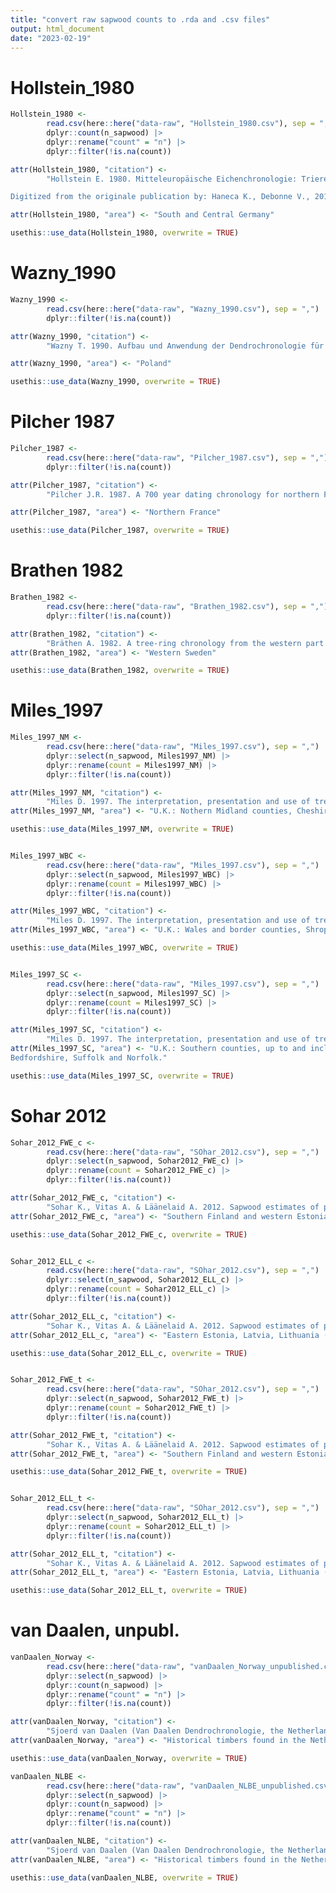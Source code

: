 ```yaml
---
title: "convert raw sapwood counts to .rda and .csv files"
output: html_document
date: "2023-02-19"
---
```


# Hollstein_1980

```r
Hollstein_1980 <-
        read.csv(here::here("data-raw", "Hollstein_1980.csv"), sep = ",") |>
        dplyr::count(n_sapwood) |>
        dplyr::rename("count" = "n") |> 
        dplyr::filter(!is.na(count))

attr(Hollstein_1980, "citation") <-
        "Hollstein E. 1980. Mitteleuropäische Eichenchronologie: Trierer dendrochronologische Forschungen zur Archäologie und Kunstgeschichte, Trierer Grabungen und Forschungen. Verlag Phillipp von Zabern, Mainz am Rhein.

Digitized from the originale publication by: Haneca K., Debonne V., 2012. Precise tree-ring dating of building activities despite the absence of bark: A case-study on medieval church roofs in Damme, Belgium. Dendrochronologia 30, 23–34. https://doi.org/10.1016/j.dendro.2011.06.002"

attr(Hollstein_1980, "area") <- "South and Central Germany"

usethis::use_data(Hollstein_1980, overwrite = TRUE)

```

# Wazny_1990

```r
Wazny_1990 <-  
        read.csv(here::here("data-raw", "Wazny_1990.csv"), sep = ",") |>
        dplyr::filter(!is.na(count))

attr(Wazny_1990, "citation") <-
        "Wazny T. 1990. Aufbau und Anwendung der Dendrochronologie für Eichenholz in Polen (PhD dissertation). Hamburg University, Hamburg."

attr(Wazny_1990, "area") <- "Poland"

usethis::use_data(Wazny_1990, overwrite = TRUE)
```

# Pilcher 1987

```r

Pilcher_1987 <- 
        read.csv(here::here("data-raw", "Pilcher_1987.csv"), sep = ",") |>
        dplyr::filter(!is.na(count))

attr(Pilcher_1987, "citation") <-
        "Pilcher J.R. 1987. A 700 year dating chronology for northern France. Applications of tree-ring studies. Current research in dendrochronology and related subjects. BAR International Series 333, 127–139."

attr(Pilcher_1987, "area") <- "Northern France"

usethis::use_data(Pilcher_1987, overwrite = TRUE)

```

# Brathen 1982

```r

Brathen_1982 <- 
        read.csv(here::here("data-raw", "Brathen_1982.csv"), sep = ",") |>
        dplyr::filter(!is.na(count))

attr(Brathen_1982, "citation") <-
        "Bräthen A. 1982. A tree-ring chronology from the western part of Sweden. Sapwood and a dating problem, in: Hackens T., Mejdahl V. (Eds.), Second Nordic Conference on the Application of Scientific Methods in Archaeology, PACT 7(1). pp. 27–35."
attr(Brathen_1982, "area") <- "Western Sweden"

usethis::use_data(Brathen_1982, overwrite = TRUE)

```


# Miles_1997

```r
Miles_1997_NM <- 
        read.csv(here::here("data-raw", "Miles_1997.csv"), sep = ",") |>
        dplyr::select(n_sapwood, Miles1997_NM) |>
        dplyr::rename(count = Miles1997_NM) |>
        dplyr::filter(!is.na(count))

attr(Miles_1997_NM, "citation") <-
        "Miles D. 1997. The interpretation, presentation and use of tree-ring dates. Vernacular architecture 28, 40–56. DOI: https://doi.org/10.1179/030554797786050563."
attr(Miles_1997_NM, "area") <- "U.K.: Nothern Midland counties, Cheshire, Staffordshire, West Midlands, Northamptonshire, Cambridgeshire, and everything to the north."

usethis::use_data(Miles_1997_NM, overwrite = TRUE)


Miles_1997_WBC <- 
        read.csv(here::here("data-raw", "Miles_1997.csv"), sep = ",") |>
        dplyr::select(n_sapwood, Miles1997_WBC) |>
        dplyr::rename(count = Miles1997_WBC) |>
        dplyr::filter(!is.na(count))

attr(Miles_1997_WBC, "citation") <-
        "Miles D. 1997. The interpretation, presentation and use of tree-ring dates. Vernacular architecture 28, 40–56. DOI: https://doi.org/10.1179/030554797786050563."
attr(Miles_1997_WBC, "area") <- "U.K.: Wales and border counties, Shropshire, Hereford and Worcester."

usethis::use_data(Miles_1997_WBC, overwrite = TRUE)


Miles_1997_SC <- 
        read.csv(here::here("data-raw", "Miles_1997.csv"), sep = ",") |>
        dplyr::select(n_sapwood, Miles1997_SC) |>
        dplyr::rename(count = Miles1997_SC) |>
        dplyr::filter(!is.na(count))

attr(Miles_1997_SC, "citation") <-
        "Miles D. 1997. The interpretation, presentation and use of tree-ring dates. Vernacular architecture 28, 40–56. DOI: https://doi.org/10.1179/030554797786050563."
attr(Miles_1997_SC, "area") <- "U.K.: Southern counties, up to and including Gloucestershire, Warwickshire,
Bedfordshire, Suffolk and Norfolk."

usethis::use_data(Miles_1997_SC, overwrite = TRUE)

```


# Sohar 2012

```r
Sohar_2012_FWE_c <- 
        read.csv(here::here("data-raw", "SOhar_2012.csv"), sep = ",") |>
        dplyr::select(n_sapwood, Sohar2012_FWE_c) |>
        dplyr::rename(count = Sohar2012_FWE_c) |>
        dplyr::filter(!is.na(count))

attr(Sohar_2012_FWE_c, "citation") <-
        "Sohar K., Vitas A. & Läänelaid A. 2012. Sapwood estimates of pedunculate oak (Quercus robur L.) in eastern Baltic, Dendrochronologia 30.1, 49–56. DOI: https://doi.org/10.1016/j.dendro.2011.08.001"
attr(Sohar_2012_FWE_c, "area") <- "Southern Finland and western Estonia (sapwood determined by color)."

usethis::use_data(Sohar_2012_FWE_c, overwrite = TRUE)


Sohar_2012_ELL_c <- 
        read.csv(here::here("data-raw", "SOhar_2012.csv"), sep = ",") |>
        dplyr::select(n_sapwood, Sohar2012_ELL_c) |>
        dplyr::rename(count = Sohar2012_ELL_c) |>
        dplyr::filter(!is.na(count))

attr(Sohar_2012_ELL_c, "citation") <-
        "Sohar K., Vitas A. & Läänelaid A. 2012. Sapwood estimates of pedunculate oak (Quercus robur L.) in eastern Baltic, Dendrochronologia 30.1, 49–56. DOI: https://doi.org/10.1016/j.dendro.2011.08.001"
attr(Sohar_2012_ELL_c, "area") <- "Eastern Estonia, Latvia, Lithuania (sapwood determined by color)."

usethis::use_data(Sohar_2012_ELL_c, overwrite = TRUE)


Sohar_2012_FWE_t <-
        read.csv(here::here("data-raw", "SOhar_2012.csv"), sep = ",") |>
        dplyr::select(n_sapwood, Sohar2012_FWE_t) |>
        dplyr::rename(count = Sohar2012_FWE_t) |>
        dplyr::filter(!is.na(count))

attr(Sohar_2012_FWE_t, "citation") <-
        "Sohar K., Vitas A. & Läänelaid A. 2012. Sapwood estimates of pedunculate oak (Quercus robur L.) in eastern Baltic, Dendrochronologia 30.1, 49–56. DOI: https://doi.org/10.1016/j.dendro.2011.08.001"
attr(Sohar_2012_FWE_t, "area") <- "Southern Finland and western Estonia (sapwood determined by presence of tyloses)."

usethis::use_data(Sohar_2012_FWE_t, overwrite = TRUE)


Sohar_2012_ELL_t <- 
        read.csv(here::here("data-raw", "SOhar_2012.csv"), sep = ",") |>
        dplyr::select(n_sapwood, Sohar2012_ELL_t) |>
        dplyr::rename(count = Sohar2012_ELL_t) |>
        dplyr::filter(!is.na(count))

attr(Sohar_2012_ELL_t, "citation") <-
        "Sohar K., Vitas A. & Läänelaid A. 2012. Sapwood estimates of pedunculate oak (Quercus robur L.) in eastern Baltic, Dendrochronologia 30.1, 49–56. DOI: https://doi.org/10.1016/j.dendro.2011.08.001"
attr(Sohar_2012_ELL_t, "area") <- "Eastern Estonia, Latvia, Lithuania (sapwood determined by presence of tyloses)."

usethis::use_data(Sohar_2012_ELL_t, overwrite = TRUE)

```

# van Daalen, unpubl.

```r

vanDaalen_Norway <- 
        read.csv(here::here("data-raw", "vanDaalen_Norway_unpublished.csv"), sep = ",") |>
        dplyr::select(n_sapwood) |>
        dplyr::count(n_sapwood) |>
        dplyr::rename("count" = "n") |> 
        dplyr::filter(!is.na(count))

attr(vanDaalen_Norway, "citation") <-
        "Sjoerd van Daalen (Van Daalen Dendrochronologie, the Netherlands), unpublished data (version 19-12-2022)"
attr(vanDaalen_Norway, "area") <- "Historical timbers found in the Netherlands that were imported from Norway."

usethis::use_data(vanDaalen_Norway, overwrite = TRUE)

```

```r

vanDaalen_NLBE <- 
        read.csv(here::here("data-raw", "vanDaalen_NLBE_unpublished.csv"), sep = ",") |> 
        dplyr::select(n_sapwood) |>
        dplyr::count(n_sapwood) |>
        dplyr::rename("count" = "n") |> 
        dplyr::filter(!is.na(count))

attr(vanDaalen_NLBE, "citation") <-
        "Sjoerd van Daalen (Van Daalen Dendrochronologie, the Netherlands), unpublished data"
attr(vanDaalen_NLBE, "area") <- "Historical timbers found in the Netherlands en Belgium, with a local provenance."

usethis::use_data(vanDaalen_NLBE, overwrite = TRUE)

```

